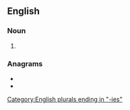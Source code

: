 ==English==

===Noun===
{{head|en|noun plural form}}

# {{plural of|necropsy|lang=en}}

===Anagrams===
* {{l|en|encopresis}}
* {{l|en|precession}}

[[Category:English plurals ending in "-ies"]]